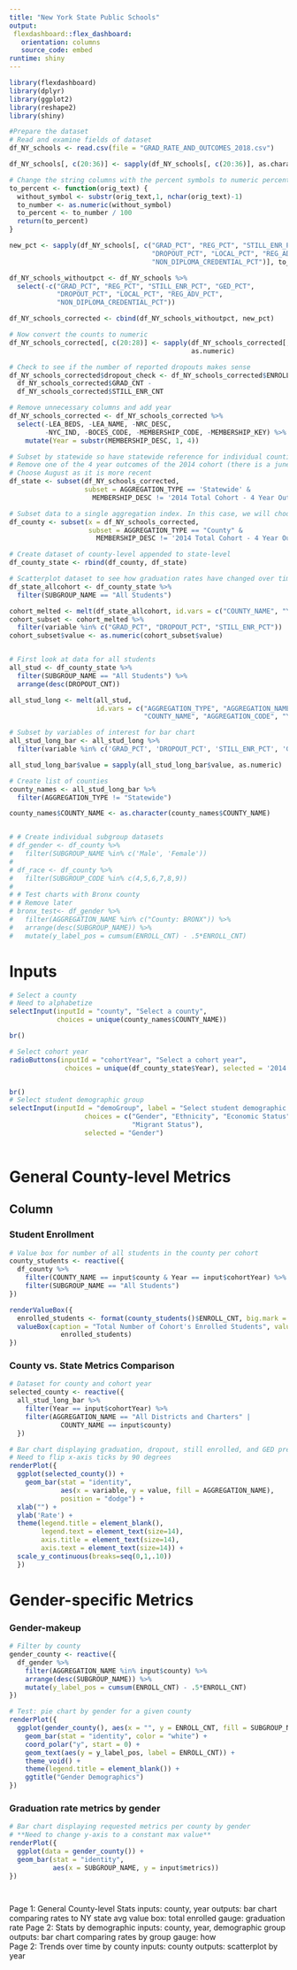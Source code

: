 ```yaml
---
title: "New York State Public Schools"
output: 
 flexdashboard::flex_dashboard:
   orientation: columns
   source_code: embed
runtime: shiny
---
```


```r
library(flexdashboard)
library(dplyr)
library(ggplot2)
library(reshape2)
library(shiny)

```

```r
#Prepare the dataset
# Read and examine fields of dataset
df_NY_schools <- read.csv(file = "GRAD_RATE_AND_OUTCOMES_2018.csv")

df_NY_schools[, c(20:36)] <- sapply(df_NY_schools[, c(20:36)], as.character)

# Change the string columns with the percent symbols to numeric percentages
to_percent <- function(orig_text) {
  without_symbol <- substr(orig_text,1, nchar(orig_text)-1)
  to_number <- as.numeric(without_symbol)
  to_percent <- to_number / 100
  return(to_percent)
}

new_pct <- sapply(df_NY_schools[, c("GRAD_PCT", "REG_PCT", "STILL_ENR_PCT", "GED_PCT",
                                    "DROPOUT_PCT", "LOCAL_PCT", "REG_ADV_PCT",
                                    "NON_DIPLOMA_CREDENTIAL_PCT")], to_percent)

df_NY_schools_withoutpct <- df_NY_schools %>% 
  select(-c("GRAD_PCT", "REG_PCT", "STILL_ENR_PCT", "GED_PCT",
            "DROPOUT_PCT", "LOCAL_PCT", "REG_ADV_PCT",
            "NON_DIPLOMA_CREDENTIAL_PCT"))

df_NY_schools_corrected <- cbind(df_NY_schools_withoutpct, new_pct)

# Now convert the counts to numeric
df_NY_schools_corrected[, c(20:28)] <- sapply(df_NY_schools_corrected[, c(20:28)],
                                              as.numeric)

# Check to see if the number of reported dropouts makes sense
df_NY_schools_corrected$dropout_check <- df_NY_schools_corrected$ENROLL_CNT - 
  df_NY_schools_corrected$GRAD_CNT -
  df_NY_schools_corrected$STILL_ENR_CNT

# Remove unnecessary columns and add year
df_NY_schools_corrected <- df_NY_schools_corrected %>% 
  select(-LEA_BEDS, -LEA_NAME, -NRC_DESC,
         -NYC_IND, -BOCES_CODE, -MEMBERSHIP_CODE, -MEMBERSHIP_KEY) %>% 
    mutate(Year = substr(MEMBERSHIP_DESC, 1, 4))

# Subset by statewide so have statewide reference for individual counties
# Remove one of the 4 year outcomes of the 2014 cohort (there is a june & august value)
# Choose August as it is more recent
df_state <- subset(df_NY_schools_corrected,
                   subset = AGGREGATION_TYPE == 'Statewide' &
                     MEMBERSHIP_DESC != '2014 Total Cohort - 4 Year Outcome')

# Subset data to a single aggregation index. In this case, we will choose county
df_county <- subset(x = df_NY_schools_corrected,
                    subset = AGGREGATION_TYPE == "County" &
                      MEMBERSHIP_DESC != '2014 Total Cohort - 4 Year Outcome')

# Create dataset of county-level appended to state-level
df_county_state <- rbind(df_county, df_state)

# Scatterplot dataset to see how graduation rates have changed over time, for 2012/13/14 cohorts
df_state_allcohort <- df_county_state %>% 
  filter(SUBGROUP_NAME == "All Students")

cohort_melted <- melt(df_state_allcohort, id.vars = c("COUNTY_NAME", "Year"))
cohort_subset <- cohort_melted %>%
  filter(variable %in% c("GRAD_PCT", "DROPOUT_PCT", "STILL_ENR_PCT"))
cohort_subset$value <- as.numeric(cohort_subset$value)


# First look at data for all students
all_stud <- df_county_state %>% 
  filter(SUBGROUP_NAME == "All Students") %>% 
  arrange(desc(DROPOUT_CNT))

all_stud_long <- melt(all_stud,
                      id.vars = c("AGGREGATION_TYPE", "AGGREGATION_NAME", 
                                  "COUNTY_NAME", "AGGREGATION_CODE", "Year"))

# Subset by variables of interest for bar chart
all_stud_long_bar <- all_stud_long %>% 
  filter(variable %in% c('GRAD_PCT', 'DROPOUT_PCT', 'STILL_ENR_PCT', 'GED_PCT'))

all_stud_long_bar$value = sapply(all_stud_long_bar$value, as.numeric)

# Create list of counties
county_names <- all_stud_long_bar %>% 
  filter(AGGREGATION_TYPE != "Statewide")

county_names$COUNTY_NAME <- as.character(county_names$COUNTY_NAME)


# # Create individual subgroup datasets
# df_gender <- df_county %>% 
#   filter(SUBGROUP_NAME %in% c('Male', 'Female'))
# 
# df_race <- df_county %>% 
#   filter(SUBGROUP_CODE %in% c(4,5,6,7,8,9))
# 
# # Test charts with Bronx county
# # Remove later
# bronx_test<- df_gender %>%  
#   filter(AGGREGATION_NAME %in% c("County: BRONX")) %>% 
#   arrange(desc(SUBGROUP_NAME)) %>% 
#   mutate(y_label_pos = cumsum(ENROLL_CNT) - .5*ENROLL_CNT)

```


Inputs {.sidebar}
=====================================
```r

# Select a county
# Need to alphabetize
selectInput(inputId = "county", "Select a county",
            choices = unique(county_names$COUNTY_NAME))

br()

# Select cohort year
radioButtons(inputId = "cohortYear", "Select a cohort year",
              choices = unique(df_county_state$Year), selected = '2014')


br()
# Select student demographic group
selectInput(inputId = "demoGroup", label = "Select student demographic  group", 
                   choices = c("Gender", "Ethnicity", "Economic Status", 
                               "Migrant Status"),
                   selected = "Gender")
    
```


General County-level Metrics
=====================================  

Column
-------------------------------------
    
### Student Enrollment

```r

# Value box for number of all students in the county per cohort
county_students <- reactive({
  df_county %>% 
    filter(COUNTY_NAME == input$county & Year == input$cohortYear) %>% 
    filter(SUBGROUP_NAME == "All Students")
})

renderValueBox({
  enrolled_students <- format(county_students()$ENROLL_CNT, big.mark = ",") 
  valueBox(caption = "Total Number of Cohort's Enrolled Students", value = 
             enrolled_students)
})

```
    
### County vs. State Metrics Comparison
```r

# Dataset for county and cohort year
selected_county <- reactive({
  all_stud_long_bar %>%  
    filter(Year == input$cohortYear) %>% 
    filter(AGGREGATION_NAME == "All Districts and Charters" | 
             COUNTY_NAME == input$county) 
  })

# Bar chart displaying graduation, dropout, still enrolled, and GED prep program rates by county as compared to NY state averages
# Need to flip x-axis ticks by 90 degrees
renderPlot({
  ggplot(selected_county()) +
    geom_bar(stat = "identity",
             aes(x = variable, y = value, fill = AGGREGATION_NAME),
             position = "dodge") +
  xlab("") +
  ylab('Rate') + 
  theme(legend.title = element_blank(),
        legend.text = element_text(size=14),
        axis.title = element_text(size=14),
        axis.text = element_text(size=14)) +
  scale_y_continuous(breaks=seq(0,1,.10))
  })

```

Gender-specific Metrics
=====================================  

### Gender-makeup

```r

# Filter by county
gender_county <- reactive({
  df_gender %>%  
    filter(AGGREGATION_NAME %in% input$county) %>% 
    arrange(desc(SUBGROUP_NAME)) %>% 
    mutate(y_label_pos = cumsum(ENROLL_CNT) - .5*ENROLL_CNT)
})

# Test: pie chart by gender for a given county
renderPlot({
  ggplot(gender_county(), aes(x = "", y = ENROLL_CNT, fill = SUBGROUP_NAME)) +
    geom_bar(stat = "identity", color = "white") +
    coord_polar("y", start = 0) +
    geom_text(aes(y = y_label_pos, label = ENROLL_CNT)) +
    theme_void() +
    theme(legend.title = element_blank()) +
    ggtitle("Gender Demographics")
})
```

### Graduation rate metrics by gender
```r
# Bar chart displaying requested metrics per county by gender
# **Need to change y-axis to a constant max value**
renderPlot({
  ggplot(data = gender_county()) +
  geom_bar(stat = "identity",
           aes(x = SUBGROUP_NAME, y = input$metrics))
})

  
```

Page 1: General County-level Stats
  inputs: county, year
  outputs: bar chart comparing rates to NY state avg
          value box: total enrolled
          gauge: graduation rate
Page 2: Stats by demographic
  inputs: county, year, demographic group
  outputs: bar chart comparing rates by group
          gauge: how        
Page 2: Trends over time by county
  inputs: county
  outputs: scatterplot by year


